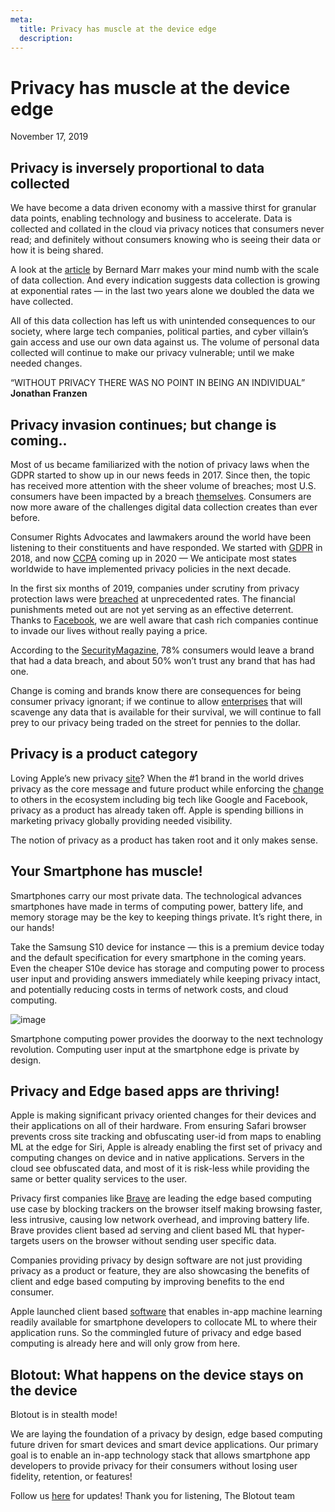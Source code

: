 ```yaml
---
meta:
  title: Privacy has muscle at the device edge
  description:
---
```



<MDX>
  <div className="blog-header">
    <h1>Privacy has muscle at the device edge</h1>
    <span className="date">November 17, 2019</span>
  </div>
  <div className='content-wrapper'>

## Privacy is inversely proportional to data collected

We have become a data driven economy with a massive thirst for granular data points, enabling technology and business to accelerate. Data is collected and collated in the cloud via privacy notices that consumers never read; and definitely without consumers knowing who is seeing their data or how it is being shared.

A look at the [article](https://www.forbes.com/sites/bernardmarr/2015/09/30/big-data-20-mind-boggling-facts-everyone-must-read/?sh=6d1fb8b017b1) by Bernard Marr makes your mind numb with the scale of data collection. And every indication suggests data collection is growing at exponential rates — in the last two years alone we doubled the data we have collected.

All of this data collection has left us with unintended consequences to our society, where large tech companies, political parties, and cyber villain’s gain access and use our own data against us. The volume of personal data collected will continue to make our privacy vulnerable; until we make needed changes.

“WITHOUT PRIVACY THERE WAS NO POINT IN BEING AN INDIVIDUAL”
**Jonathan Franzen**

## Privacy invasion continues; but change is coming..

Most of us became familiarized with the notion of privacy laws when the GDPR started to show up in our news feeds in 2017. Since then, the topic has received more attention with the sheer volume of breaches; most U.S. consumers have been impacted by a breach [themselves](https://www.thebalance.com/the-10-biggest-data-breaches-that-affected-u-s-consumers-4570940). Consumers are now more aware of the challenges digital data collection creates than ever before.

Consumer Rights Advocates and lawmakers around the world have been listening to their constituents and have responded. We started with [GDPR](https://gdpr.eu/) in 2018, and now [CCPA](https://oag.ca.gov/privacy/ccpa) coming up in 2020 — We anticipate most states worldwide to have implemented privacy policies in the next decade.

In the first six months of 2019, companies under scrutiny from privacy protection laws were [breached](https://www.forbes.com/sites/daveywinder/2019/08/20/data-breaches-expose-41-billion-records-in-first-six-months-of-2019/?sh=41b25740bd54) at unprecedented rates. The financial punishments meted out are not yet serving as an effective deterrent. Thanks to [Facebook](https://www.washingtonpost.com/news/powerpost/paloma/the-technology-202/2019/11/07/the-technology-202-facebook-won-t-get-past-the-cambridge-analytica-scandal-anytime-soon/5dc307cd602ff1184c316290/), we are well aware that cash rich companies continue to invade our lives without really paying a price.

According to the [SecurityMagazine](https://www.securitymagazine.com/articles/89777-shows-consumers-are-abandoning-brands-after-data-breaches), 78% consumers would leave a brand that had a data breach, and about 50% won’t trust any brand that has had one.

Change is coming and brands know there are consequences for being consumer privacy ignorant; if we continue to allow [enterprises](https://www.nbcnews.com/business/consumer/trust-facebook-has-dropped-51-percent-cambridge-analytica-scandal-n867011) that will scavenge any data that is available for their survival, we will continue to fall prey to our privacy being traded on the street for pennies to the dollar.

## Privacy is a product category

Loving Apple’s new privacy [site](https://www.apple.com/privacy/)? When the #1 brand in the world drives privacy as the core message and future product while enforcing the [change](https://www.forbes.com/sites/kateoflahertyuk/2019/11/06/apple-issues-new-blow-to-facebook-and-google-with-this-privacy-move/?sh=3b440aa5481d) to others in the ecosystem including big tech like Google and Facebook, privacy as a product has already taken off. Apple is spending billions in marketing privacy globally providing needed visibility.

The notion of privacy as a product has taken root and it only makes sense.

## Your Smartphone has muscle!

Smartphones carry our most private data. The technological advances smartphones have made in terms of computing power, battery life, and memory storage may be the key to keeping things private. It’s right there, in our hands!

Take the Samsung S10 device for instance — this is a premium device today and the default specification for every smartphone in the coming years. Even the cheaper S10e device has storage and computing power to process user input and providing answers immediately while keeping privacy intact, and potentially reducing costs in terms of network costs, and cloud computing.

![image](/images/blog/compare.png)

Smartphone computing power provides the doorway to the next technology revolution. Computing user input at the smartphone edge is private by design.

## Privacy and Edge based apps are thriving!

Apple is making significant privacy oriented changes for their devices and their applications on all of their hardware. From ensuring Safari browser prevents cross site tracking and obfuscating user-id from maps to enabling ML at the edge for Siri, Apple is already enabling the first set of privacy and computing changes on device and in native applications. Servers in the cloud see obfuscated data, and most of it is risk-less while providing the same or better quality services to the user.

Privacy first companies like [Brave](https://brave.com/) are leading the edge based computing use case by blocking trackers on the browser itself making browsing faster, less intrusive, causing low network overhead, and improving battery life. Brave provides client based ad serving and client based ML that hyper-targets users on the browser without sending user specific data.

Companies providing privacy by design software are not just providing privacy as a product or feature, they are also showcasing the benefits of client and edge based computing by improving benefits to the end consumer.

Apple launched client based [software](https://venturebeat.com/2019/06/03/apple-debuts-core-ml-3-with-on-device-machine-learning/) that enables in-app machine learning readily available for smartphone developers to collocate ML to where their application runs. So the commingled future of privacy and edge based computing is already here and will only grow from here.

## Blotout: What happens on the device stays on the device

Blotout is in stealth mode!

We are laying the foundation of a privacy by design, edge based computing future driven for smart devices and smart device applications. Our primary goal is to enable an in-app technology stack that allows smartphone app developers to provide privacy for their consumers without losing user fidelity, retention, or features!

Follow us [here](https://blotout.io/) for updates! Thank you for listening,
The Blotout team

  </div>
</MDX>
